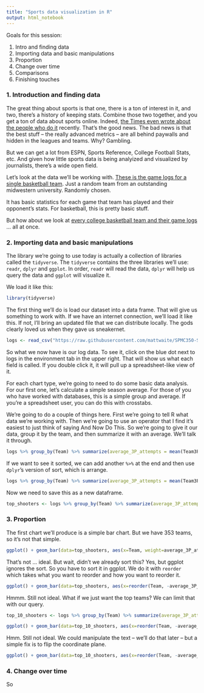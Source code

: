 ```yaml
---
title: "Sports data visualization in R"
output: html_notebook
---
```


Goals for this session: 

1. Intro and finding data
2. Importing data and basic manipulations
3. Proportion
4. Change over time
5. Comparisons
6. Finishing touches

### 1. Introduction and finding data
 
The great thing about sports is that one, there is a ton of interest in it, and two, there's a history of keeping stats. Combine those two together, and you get a ton of data about sports online. Indeed, [the Times even wrote about the people who do it](https://www.nytimes.com/2019/02/13/sports/sean-forman-sports-reference.html) recently. That's the good news. The bad news is that the best stuff -- the really advanced metrics -- are all behind paywalls and hidden in the leagues and teams. Why? Gambling.

But we can get a lot from ESPN, Sports Reference, College Football Stats, etc. And given how little sports data is being analyized and visualized by journalists, there's a wide open field.

Let's look at the data we'll be working with. [These is the game logs for a single basketball team](https://www.sports-reference.com/cbb/schools/nebraska/2019-gamelogs.html). Just a random team from an outstanding midwestern university. Randomly chosen. 

It has basic statistics for each game that team has played and their opponent's stats. For basketball, this is pretty basic stuff. 

But how about we look at [every college basketball team and their game logs]() ... all at once. 

### 2. Importing data and basic manipulations

The library we're going to use today is actually a collection of libraries called the `tidyverse`. The `tidyverse` contains the three libraries we'll use: `readr`, `dplyr` and `ggplot`. In order, `readr` will read the data, `dplyr` will help us query the data and `ggplot` will visualize it. 

We load it like this:

```r
library(tidyverse)
```

The first thing we'll do is load our dataset into a data frame. That will give us something to work with. If we have an internet connection, we'll load it like this. If not, I'll bring an updated file that we can distribute locally. The gods clearly loved us when they gave us sneakernet. 

```r
logs <- read_csv("https://raw.githubusercontent.com/mattwaite/SPMC350-Sports-Data-Analysis-And-Visualization/master/Data/logs.csv")
```

So what we now have is our log data. To see it, click on the blue dot next to logs in the environment tab in the upper right. That will show us what each field is called. If you double click it, it will pull up a spreadsheet-like view of it. 

For each chart type, we're going to need to do some basic data analysis. For our first one, let's calculate a simple season average. For those of you who have worked with databases, this is a simple group and average. If you're a spreadsheet user, you can do this with crosstabs. 

We're going to do a couple of things here. First we're going to tell R what data we're working with. Then we're going to use an operator that I find it's easiest to just think of saying And Now Do This. So we're going to give it our data, group it by the team, and then summarize it with an average. We'll talk it through. 

```r
logs %>% group_by(Team) %>% summarize(average_3P_attempts = mean(Team3PA))
```

If we want to see it sorted, we can add another `%>%` at the end and then use `dplyr`'s version of sort, which is arrange. 

```r
logs %>% group_by(Team) %>% summarize(average_3P_attempts = mean(Team3PA)) %>% arrange(desc(average_3P_attempts))
```

Now we need to save this as a new dataframe. 

```r
top_shooters <- logs %>% group_by(Team) %>% summarize(average_3P_attempts = mean(Team3PA)) %>% arrange(desc(average_3P_attempts))
```

### 3. Proportion

The first chart we'll produce is a simple bar chart. But we have 353 teams, so it's not that simple.

```r
ggplot() + geom_bar(data=top_shooters, aes(x=Team, weight=average_3P_attempts))
```

That's not ... ideal. But wait, didn't we already sort this? Yes, but ggplot ignores the sort. So you have to sort it in ggplot. We do it with `reorder` which takes what you want to reorder and how you want to reorder it. 

```r
ggplot() + geom_bar(data=top_shooters, aes(x=reorder(Team, -average_3P_attempts), weight=average_3P_attempts))
```

Hmmm. Still not ideal. What if we just want the top teams? We can limit that with our query. 

```r
top_10_shooters <- logs %>% group_by(Team) %>% summarize(average_3P_attempts = mean(Team3PA)) %>% arrange(desc(average_3P_attempts)) %>% top_n(10)
```

```r
ggplot() + geom_bar(data=top_10_shooters, aes(x=reorder(Team, -average_3P_attempts), weight=average_3P_attempts))
```

Hmm. Still not ideal. We could manipulate the text -- we'll do that later -- but a simple fix is to flip the coordinate plane.

```r
ggplot() + geom_bar(data=top_10_shooters, aes(x=reorder(Team, -average_3P_attempts), weight=average_3P_attempts)) + coord_flip()
```

### 4. Change over time 

So 


